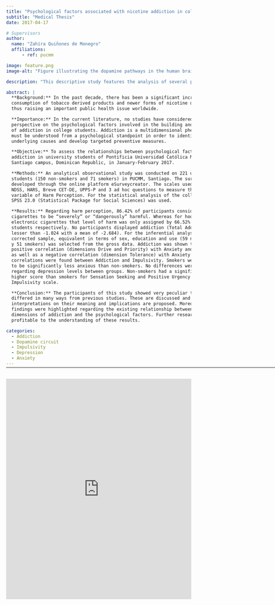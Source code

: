 ```yaml
---
title: "Psychological factors associated with nicotine addiction in college students"
subtitle: "Medical Thesis"
date: 2017-04-17

# Supervisors
author:
  name: "Zahíra Quiñones de Monegro"
  affiliations:
      - ref: pucmm

image: feature.png
image-alt: "Figure illustrating the dopamine pathways in the human brain"

description: "This descriptive study features the analysis of several psychological self assesment scales linking them to the NDSS (Nicotine Dependence Syndrome Scale)."

abstract: |
  **Background:** In the past decade, there has been a significant increase in the 
  consumption of tobacco derived products and newer forms of nicotine delivery; 
  thus raising an important public health issue worldwide.

  **Importance:** In the current literature, no studies have considered a global 
  perspective on the psychological factors involved in the building and perpetuation 
  of addiction in college students. Addiction is a multidimensional phenomenon that 
  must be understood from a psychological standpoint in order to identify its 
  underlying causes and develop targeted preventive measures.

  **Objective:** To assess the relationships between psychological factors and nicotine 
  addiction in university students of Pontificia Universidad Católica Madre y Maestra, 
  Santiago campus, Dominican Republic, in January-February 2017.

  **Methods:** An analytical observational study was conducted on 221 university 
  students (150 non-smokers and 71 smokers) in PUCMM, Santiago. The survey was 
  developed through the online platform eSurveycreator. The scales used were: 
  NDSS, HARS, Breve CET-DE, UPPS-P and 3 ad hoc questions to measure the 
  variable of Harm Perception. For the statistical analysis of the collected data,
  SPSS 23.0 (Statistical Package for Social Sciences) was used.

  **Results:** Regarding harm perception, 86.42% of participants considered 
  cigarettes to be “severely” or “dangerously” harmful. Whereas for hookah and 
  electronic cigarettes that level of harm was only assigned by 66.52% y 47.96% of 
  students respectively. No participants displayed addiction (Total Addiction score 
  lesser than -1.024 with a mean of -2.684). For the inferential analysis, a randomly 
  corrected sample, equivalent in terms of sex, education and use (59 non-smokers 
  y 51 smokers) was selected from the gross data. Addiction was shown to have a 
  positive correlation (dimensions Drive and Priority) with Anxiety and Depression, 
  as well as a negative correlation (dimension Tolerance) with Anxiety alone. No 
  correlations were found between Addiction and Impulsivity. Smokers were found 
  to be significantly less anxious than non-smokers. No differences were found 
  regarding depression levels between groups. Non-smokers had a significantly 
  higher score than smokers for Sensation Seeking and Positive Urgency on the 
  Impulsivity scale.

  **Conclusion:** The participants of this study showed very peculiar traits. The results 
  differed in many ways from previous studies. These are discussed and 
  interpretations on their meaning and implications are proposed. Moreover, new 
  findings were highlighted regarding the existing relationship between the 
  dimensions of addiction and the psychological factors. Further research will be 
  profitable to the understanding of these results.

categories:
  - Addiction
  - Dopamine circuit
  - Impulsivity
  - Depression
  - Anxiety
---
```


<hr style="margin-bottom: 30px; margin-top: -12px;" width="1000">

<object data="MD Thesis.pdf" type="application/pdf" width="100%" height="900">
  <iframe src="https://docs.google.com/viewer?url=https://github.com/agalic-rd/agalic-rd.com/raw/main/content/pubs/theses/MD/MD%20Thesis.pdf&embedded=true" width="100%" height="600" frameborder="0"></iframe>
</object>